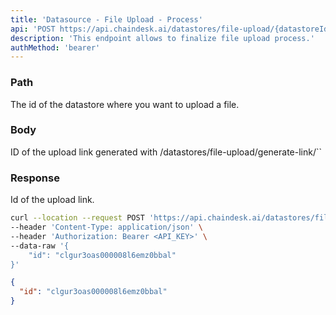 ```yaml
---
title: 'Datasource - File Upload - Process'
api: 'POST https://api.chaindesk.ai/datastores/file-upload/{datastoreId}'
description: 'This endpoint allows to finalize file upload process.'
authMethod: 'bearer'
---
```


### Path

<ParamField path="datastoreId" type="string" required>
  The id of the datastore where you want to upload a file.
</ParamField>

### Body

<ParamField body="id" type="string" required>
  ID of the upload link generated with /datastores/file-upload/generate-link/`<datastoreId>`
</ParamField>

### Response

<ResponseField name="id" type="string">
  Id of the upload link.
</ResponseField>

<RequestExample>

```bash Example Request
curl --location --request POST 'https://api.chaindesk.ai/datastores/file-upload/<datastoreId>' \
--header 'Content-Type: application/json' \
--header 'Authorization: Bearer <API_KEY>' \
--data-raw '{
    "id": "clgur3oas000008l6emz0bbal"
}'
```

</RequestExample>

<ResponseExample>

```json Response
{
  "id": "clgur3oas000008l6emz0bbal"
}
```

</ResponseExample>
